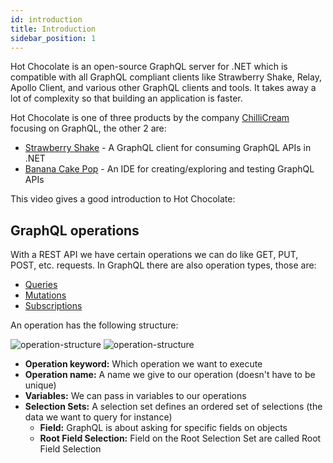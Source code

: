 ```yaml
---
id: introduction
title: Introduction
sidebar_position: 1
---
```



Hot Chocolate is an open-source GraphQL server for .NET which is compatible with all GraphQL compliant clients like Strawberry Shake, Relay, Apollo Client, and various other GraphQL clients and tools. It takes away a lot of complexity so that building an application is faster.

Hot Chocolate is one of three products by the company [ChilliCream](https://chillicream.com/) focusing on GraphQL, the other 2 are:

- [Strawberry Shake](https://chillicream.com/docs/strawberryshake) - A GraphQL client for consuming GraphQL APIs in .NET
- [Banana Cake Pop](https://chillicream.com/docs/bananacakepop) - An IDE for creating/exploring and testing GraphQL APIs

This video gives a good introduction to Hot Chocolate:

<ReactPlayer controls url="https://youtu.be/qrh97hToWpM" />

## GraphQL operations

With a REST API we have certain operations we can do like GET, PUT, POST, etc. requests. In GraphQL there are also operation types, those are:

- [Queries](queries)
- [Mutations](mutations)
- [Subscriptions](subscriptions)

An operation has the following structure:

![operation-structure](/img/docs/csharp/libraries/hot-chocolate/operation-structure.png)
![operation-structure](/img/docs/csharp/libraries/hot-chocolate/operation-structure2.png)

- **Operation keyword:** Which operation we want to execute
- **Operation name:** A name we give to our operation (doesn't have to be unique)
- **Variables:** We can pass in variables to our operations
- **Selection Sets:** A selection set defines an ordered set of selections (the data we want to query for instance)
  - **Field:** GraphQL is about asking for specific fields on objects
  - **Root Field Selection:** Field on the Root Selection Set are called Root Field Selection
